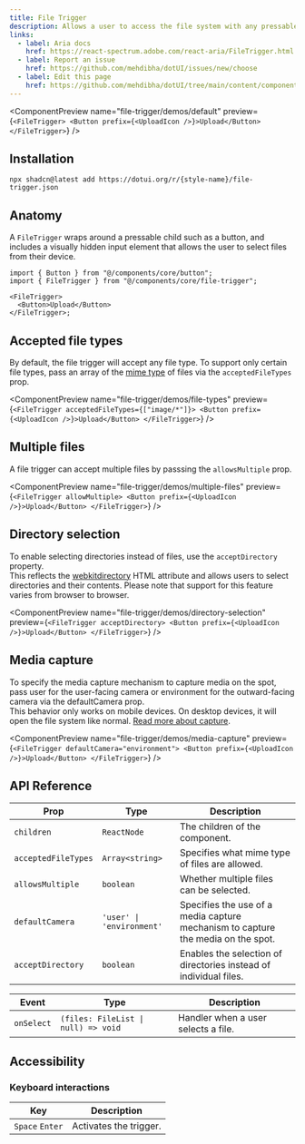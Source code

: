```yaml
---
title: File Trigger
description: Allows a user to access the file system with any pressable aria component.
links:
  - label: Aria docs
    href: https://react-spectrum.adobe.com/react-aria/FileTrigger.html
  - label: Report an issue
    href: https://github.com/mehdibha/dotUI/issues/new/choose
  - label: Edit this page
    href: https://github.com/mehdibha/dotUI/tree/main/content/components/buttons/file-trigger.mdx?plain=1
---
```


<ComponentPreview
  name="file-trigger/demos/default"
  preview={`<FileTrigger>
    <Button prefix={<UploadIcon />}>Upload</Button>
</FileTrigger>`}
/>

## Installation

```package-install
npx shadcn@latest add https://dotui.org/r/{style-name}/file-trigger.json
```

## Anatomy

A `FileTrigger` wraps around a pressable child such as a button, and includes a visually hidden input element that allows the user to select files from their device.

```tsx
import { Button } from "@/components/core/button";
import { FileTrigger } from "@/components/core/file-trigger";

<FileTrigger>
  <Button>Upload</Button>
</FileTrigger>;
```

## Accepted file types

By default, the file trigger will accept any file type. To support only certain file types, pass an array of the [mime type](https://developer.mozilla.org/en-US/docs/Web/HTTP/Basics_of_HTTP/MIME_types/Common_types) of files via the `acceptedFileTypes` prop.

<ComponentPreview
  name="file-trigger/demos/file-types"
  preview={`<FileTrigger acceptedFileTypes={["image/*"]}>
    <Button prefix={<UploadIcon />}>Upload</Button>
</FileTrigger>`}
/>

## Multiple files

A file trigger can accept multiple files by passsing the `allowsMultiple` prop.

<ComponentPreview
  name="file-trigger/demos/multiple-files"
  preview={`<FileTrigger allowMultiple>
    <Button prefix={<UploadIcon />}>Upload</Button>
</FileTrigger>`}
/>

## Directory selection

To enable selecting directories instead of files, use the `acceptDirectory` property.<br/>
This reflects the [webkitdirectory](https://developer.mozilla.org/en-US/docs/Web/API/HTMLInputElement/webkitdirectory) HTML attribute and allows users to select directories and their contents. Please note that support for this feature varies from browser to browser.

<ComponentPreview
  name="file-trigger/demos/directory-selection"
  preview={`<FileTrigger acceptDirectory>
    <Button prefix={<UploadIcon />}>Upload</Button>
</FileTrigger>`}
/>

## Media capture

To specify the media capture mechanism to capture media on the spot, pass user for the user-facing camera or environment for the outward-facing camera via the defaultCamera prop.<br/>
This behavior only works on mobile devices. On desktop devices, it will open the file system like normal. [Read more about capture](https://developer.mozilla.org/en-US/docs/Web/HTML/Attributes/capture).

<ComponentPreview
  name="file-trigger/demos/media-capture"
  preview={`<FileTrigger defaultCamera="environment">
    <Button prefix={<UploadIcon />}>Upload</Button>
</FileTrigger>`}
/>

## API Reference

| Prop                | Type                      | Description                                                                      |
| ------------------- | ------------------------- | -------------------------------------------------------------------------------- |
| `children`          | `ReactNode`               | The children of the component.                                                   |
| `acceptedFileTypes` | `Array<string>`           | Specifies what mime type of files are allowed.                                   |
| `allowsMultiple`    | `boolean`                 | Whether multiple files can be selected.                                          |
| `defaultCamera`     | `'user' \| 'environment'` | Specifies the use of a media capture mechanism to capture the media on the spot. |
| `acceptDirectory`   | `boolean`                 | Enables the selection of directories instead of individual files.                |

| Event      | Type                                | Description                         |
| ---------- | ----------------------------------- | ----------------------------------- |
| `onSelect` | `(files: FileList \| null) => void` | Handler when a user selects a file. |

## Accessibility

### Keyboard interactions

| Key             | Description            |
| --------------- | ---------------------- |
| `Space` `Enter` | Activates the trigger. |
